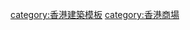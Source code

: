 {{Navbox
|name  = 香港房屋委員會商場
|title = [[File:Logo_of_Hong_Kong_Housing_Authority.svg|20px]] [[香港房屋委員會商場列表|由香港房屋委員會持有及營運的商業設施]]
|bodyclass = hlist

|group1 = [[香港島]]
|list1 = {{Navbox|child
|group1 = [[南區 (香港)|南區]]
|list1 =
* [[石排灣邨#設施|石排灣商場]]
* [[華富邨#商場|華富（一）商場]]<sup>3</sup>
* [[華富邨#商場|華富（二）商場]]<sup>3</sup>}}
|group2 = [[九龍]]
|list2 = {{Navbox|child
|group1 = [[深水埗區]]
|list1 = 
* [[海麗商場]]
* [[南山邨#設施及志願機構|南山商場]]
* [[白田邨#白田商場及零售設施|白田商場]]<sup>6</sup>
* [[石硤尾邨#社區設施|石硤尾商場]]
* [[清麗苑|清麗商場]]
* [[蘇屋邨#屋邨設施|蘇屋商場]]
* [[麗翠苑#設施|麗翠商場]]
* [[海盈邨#屋邨設施|海盈邨零售設施]]<sup>5</sup>
* [[海達邨#商場|海達商場]]<sup>1 2</sup>
|group2 = [[九龍城區]]
|list2 = 
* [[晴朗商場]]
* [[啟朗苑|啟朗苑零售大樓]]<sup>5</sup>
* [[啟欣苑|啟欣苑零售大樓]]<sup>1 2</sup>
|group3 = [[黃大仙區]]
|list3 = 
* [[龍蟠苑#公共設施|龍蟠苑商場]]
* [[啟鑽苑#設施|啟鑽商場]]<sup>1 6</sup>
|group4 = [[觀塘區]]
|list4 = 
* [[彩德商場]]
* [[彩福邨|彩福邨商舖及街市]]
* [[彩盈坊]]
* [[安基苑#商場|安基商場]]
* [[牛頭角上邨#商場|牛頭角上邨商場]]
* [[牛頭角下邨#設施|牛頭角下邨廣場]]
* [[油麗商場]]
* [[大本型]]<sup>＊</sup>
* [[安達商場]]
* [[安泰商場]]
* [[坪石邨#商場|坪石商場]]<sup>5</sup> }}
|group3 = [[新界]]
|list3 = {{Navbox|child
|group1 = [[葵青區]]
|list1 =
* [[長青邨#商業設施及停車場|長青商場]]
* [[葵涌商場]]
* [[麗瑤邨|麗瑤商場]]
* [[葵盛西邨|葵盛西商場]]
* [[青富苑|青富商場]]<sup>1 2</sup>
|group2 = [[荃灣區]]
|list2 =
* [[象山邨#邨內及附近公共設施|象山商場]]
* [[梨木樹商場]]
|group3 = [[屯門區]]
|list3 =
* [[兆康苑#商場|兆康商場]]
* [[欣田邨#規劃|欣田商場]]
* [[菁田邨|菁田商場]]<sup>1</sup>
* [[和田邨|和田商場]]<sup>1</sup>
|group4 = [[元朗區]]
|list4 =
* [[天晴邨#商場|天晴商場]]
* [[天恩邨#設施|天恩商場]]
* [[洪福邨#商場|洪福商場]]
* [[朗善邨#商場|朗善商場]]
* [[屏欣苑#設施|屏欣商場]]
|group5 = [[北區 (香港)|北區]]
|list5 =
* [[清河邨#清河商場|清河商場]]<sup>6</sup>
* [[祥龍圍邨#商場|祥龍薈]]
* [[寶石湖邨#設施|寶石湖邨零售設施]]<sup>5</sup>
* [[皇后山邨|皇后山商場]]
|group6 = [[大埔區]]
|list6 =
* [[寶鄉邨#屋邨設施|寶鄉邨零售設施]]<sup>5</sup>
* [[富蝶邨#配套設施|富蝶商場]]<sup>1 2</sup>
|group7 = [[沙田區]]
|list7 =
* [[美田邨#商場|美田商場]]
* [[博康邨#商業設施及停車場|博康商場]]
* [[愉田苑|愉田苑商場]]
* [[欣安邨#商舖|欣安商場]]<sup>6</sup>
* [[水泉澳邨#水泉澳廣場|水泉澳廣場]]
* [[碩門邨#設施|碩門商場]]
* [[駿洋邨|駿洋商場]]
|group8 = [[西貢區]]
|list8 =
* [[雍明苑#設施|雍明商場]]
* [[安秀苑|安秀苑零售大樓]]<sup>1 2</sup>
|group9 = [[離島區]]
|list9 =
* [[迎東邨#商場|迎東商場]]
* [[滿東邨#商場|滿樂坊]]
* [[裕雅苑|裕雅商場]]<sup>1 2</sup>}}
|belowstyle=text-align:left; font-size:100%;
|below = 備註：
* <sup>＊</sup>旗艦商場
* <sup>1</sup> 建築中
* <sup>2</sup> 名字有待確定
* <sup>3</sup> 即將拆卸重建
* <sup>4</sup> 重建／重置中
* <sup>5</sup> 沒有在房署網站列出的商場
* <sup>6</sup> 擴建中／正興建新一期商業設施
}}<noinclude>
[[category:香港建築模板]]
[[category:香港商場]]
</noinclude>